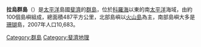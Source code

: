 {{Location map
 |Pacific Ocean
 |label=拉烏群島
 |lon_dir=E
 |lat_dir=S
 |lat_deg=17|lat_min=50
 |lon_deg=178|lon_min=40
 |position=right
 |width=300
 |float=right
 |mark=Cercle rouge 100%.svg
 |marksize=20
 |caption=拉烏群島在太平洋的位置
}}
{{NoteTA |G1=Country |1=zh-cn:劳群岛;zh-tw:拉烏群島}}
'''拉烏群島'''（{{lang-fj|Lau Group}}）是[[太平洋|太平洋]]島國[[斐濟|斐濟]]的[[群島|群島]]，位於[[科羅海|科羅海]]以東的南[[太平洋|太平洋]]海域，由約100個島嶼組成，總面積487平方公里，北部島嶼以[[火山島|火山島]]為主，南部島嶼大多是[[珊瑚|珊瑚]]島，2007年人口10,683。

{{coord|17|50|S|178|40|E|region:FJ-E_type:isle|display=title}}

{{Fiji-stub}}
{{斐濟島嶼}}
{{Authority control}}

[[Category:群島|Category:群島]]
[[Category:斐濟地理|Category:斐濟地理]]
